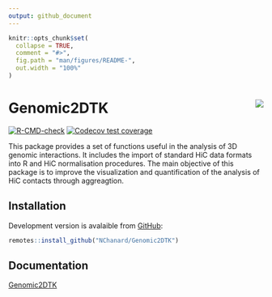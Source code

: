 ```yaml
---
output: github_document
---
```


<!-- README.md is generated from README.Rmd. Please edit that file -->

```r
knitr::opts_chunk$set(
  collapse = TRUE,
  comment = "#>",
  fig.path = "man/figures/README-",
  out.width = "100%"
)
```

# Genomic2DTK <a href='https://nchanard.github.io/Genomic2DTK/'><img src='man/figures/logo.png' align="right" /></a>

<!-- badges: start -->
[![R-CMD-check](https://github.com/NChanard/Genomic2DTK/actions/workflows/R-CMD-check.yaml/badge.svg)](https://github.com/NChanard/Genomic2DTK/actions/workflows/R-CMD-check.yaml)
[![Codecov test coverage](https://codecov.io/gh/NChanard/Genomic2DTK/branch/master/graph/badge.svg)](https://app.codecov.io/gh/NChanard/Genomic2DTK?branch=master)
<!-- badges: end -->

This package provides a set of functions useful in the analysis of 3D genomic interactions.
It includes the import of standard HiC data formats into R and HiC normalisation procedures.
The main objective of this package is to improve the visualization and quantification of the analysis of HiC contacts through aggreagtion.


## Installation

Development version is avalaible from [GitHub](https://github.com/):

``` r
remotes::install_github("NChanard/Genomic2DTK")
```

## Documentation  

[Genomic2DTK](https://nchanard.github.io/Genomic2DTK/)
